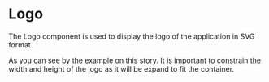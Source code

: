 
<Meta
  title="Presentation/Logo"
  component={Logo}
/>

# Logo

The Logo component is used to display the logo of the application in SVG format.

<Tip type="warning">
  As you can see by the example on this story. It is important to constrain the width and height of the logo as it will be expand to fit the container.
</Tip>

<Canvas withSource="open">
  <Story name="Default">
    <Logo />
  </Story>
</Canvas>

<Canvas withSource="open">
  <Story name="constrained to a reasonable size">
    <Logo width='100px'/>
  </Story>
</Canvas>

<Canvas withSource="open">
  <Story name="constrained With custom fill colour">
    <Logo width='100px' fill="rebeccapurple"/>
  </Story>
</Canvas>
